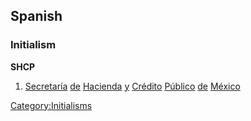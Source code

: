 ==Spanish==

===Initialism===
'''SHCP'''

# [[Secretaría]] [[de]] [[Hacienda]] [[y]] [[Crédito]] [[Público]] [[de]] [[México]]

[[Category:Initialisms]]